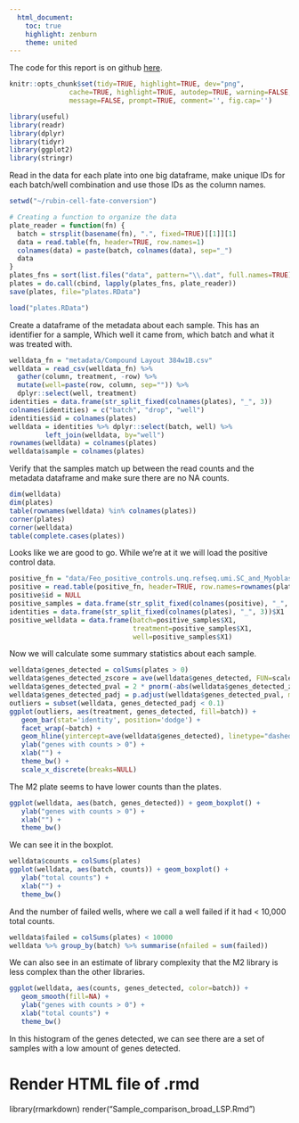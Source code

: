 ```yaml
---
  html_document:
    toc: true
    highlight: zenburn
    theme: united
---
```

The code for this report is on github [here](https://github.com/hbc/rubin-cell-fate-conversion).

```r
knitr::opts_chunk$set(tidy=TRUE, highlight=TRUE, dev="png",
               cache=TRUE, highlight=TRUE, autodep=TRUE, warning=FALSE, error=FALSE,
               message=FALSE, prompt=TRUE, comment='', fig.cap='')
```
```r
library(useful)
library(readr)
library(dplyr)
library(tidyr)
library(ggplot2)
library(stringr)
```

Read in the data for each plate into one big dataframe, make unique IDs for
each batch/well combination and use those IDs as the column names.

```r
setwd("~/rubin-cell-fate-conversion")

# Creating a function to organize the data
plate_reader = function(fn) {
  batch = strsplit(basename(fn), ".", fixed=TRUE)[[1]][1]
  data = read.table(fn, header=TRUE, row.names=1)
  colnames(data) = paste(batch, colnames(data), sep="_")
  data
}
plates_fns = sort(list.files("data", pattern="\\.dat", full.names=TRUE))
plates = do.call(cbind, lapply(plates_fns, plate_reader))
save(plates, file="plates.RData")
```

```r
load("plates.RData")
```

Create a dataframe of the metadata about each sample. This has an identifier
for a sample, Which well it came from, which batch and what it was treated with.

```r
welldata_fn = "metadata/Compound Layout 384w1B.csv"
welldata = read_csv(welldata_fn) %>%
  gather(column, treatment, -row) %>%
  mutate(well=paste(row, column, sep="")) %>%
  dplyr::select(well, treatment)
identities = data.frame(str_split_fixed(colnames(plates), "_", 3))
colnames(identities) = c("batch", "drop", "well")
identities$id = colnames(plates)
welldata = identities %>% dplyr::select(batch, well) %>%
         left_join(welldata, by="well")
rownames(welldata) = colnames(plates)
welldata$sample = colnames(plates)
```


Verify that the samples match up between the read counts and the metadata dataframe
and make sure there are no NA counts.

```r
dim(welldata)
dim(plates)
table(rownames(welldata) %in% colnames(plates))
corner(plates)
corner(welldata)
table(complete.cases(plates))
```

Looks like we are good to go. While we're at it we will load the positive
control data.

```r
positive_fn = "data/Feo_positive_controls.unq.refseq.umi.SC_and_Myoblast_Raw.txt"
positive = read.table(positive_fn, header=TRUE, row.names=rownames(plates))
positive$id = NULL
positive_samples = data.frame(str_split_fixed(colnames(positive), "_", 3))
identities = data.frame(str_split_fixed(colnames(plates), "_", 3))$X1
positive_welldata = data.frame(batch=positive_samples$X1,
                               treatment=positive_samples$X1,
                               well=positive_samples$X1)
```

Now we will calculate some summary statistics about each sample.

```r
welldata$genes_detected = colSums(plates > 0)
welldata$genes_detected_zscore = ave(welldata$genes_detected, FUN=scale)
welldata$genes_detected_pval = 2 * pnorm(-abs(welldata$genes_detected_zscore))
welldata$genes_detected_padj = p.adjust(welldata$genes_detected_pval, method="BH")
outliers = subset(welldata, genes_detected_padj < 0.1)
ggplot(outliers, aes(treatment, genes_detected, fill=batch)) +
   geom_bar(stat='identity', position='dodge') +
   facet_wrap(~batch) +
   geom_hline(yintercept=ave(welldata$genes_detected), linetype="dashed") +
   ylab("genes with counts > 0") +
   xlab("") +
   theme_bw() +
   scale_x_discrete(breaks=NULL)
```

The M2 plate seems to have lower counts than the plates.

```r
ggplot(welldata, aes(batch, genes_detected)) + geom_boxplot() +
   ylab("genes with counts > 0") +
   xlab("") +
   theme_bw()
```

We can see it in the boxplot.

```r
welldata$counts = colSums(plates)
ggplot(welldata, aes(batch, counts)) + geom_boxplot() +
   ylab("total counts") +
   xlab("") +
   theme_bw()
```

And the number of failed wells, where we call a well failed if it
had < 10,000 total counts.

```r
welldata$failed = colSums(plates) < 10000
welldata %>% group_by(batch) %>% summarise(nfailed = sum(failed))
```

We can also see in an estimate of library complexity that the M2 library
is less complex than the other libraries.

```r
ggplot(welldata, aes(counts, genes_detected, color=batch)) +
   geom_smooth(fill=NA) +
   ylab("genes with counts > 0") +
   xlab("total counts") +
   theme_bw()
```

In this histogram of the genes detected, we can see there are a set of
samples with a low amount of genes detected.

# Render HTML file of .rmd
library(rmarkdown)
render("Sample_comparison_broad_LSP.Rmd")